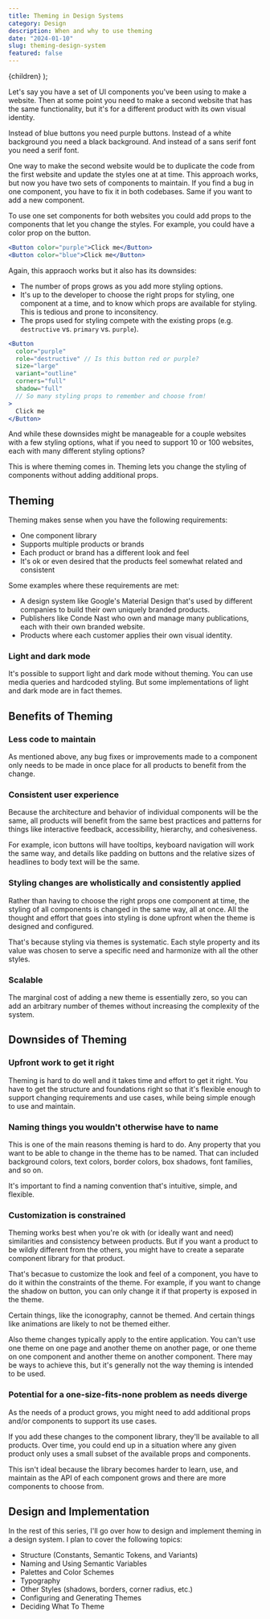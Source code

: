 ```yaml
---
title: Theming in Design Systems
category: Design
description: When and why to use theming
date: "2024-01-10"
slug: theming-design-system
featured: false
---
```


  <BlogPostLayout meta={meta}>{children}</BlogPostLayout>
);

Let's say you have a set of UI components you've been using to make a website. Then at some point you need to make a second website that has the same functionality, but it's for a different product with its own visual identity.

Instead of blue buttons you need purple buttons. Instead of a white background you need a black background. And instead of a sans serif font you need a serif font.

One way to make the second website would be to duplicate the code from the first website and update the styles one at at time. This approach works, but now you have two sets of components to maintain. If you find a bug in one component, you have to fix it in both codebases. Same if you want to add a new component.

To use one set components for both websites you could add props to the components that let you change the styles. For example, you could have a color prop on the button.

```jsx
<Button color="purple">Click me</Button>
<Button color="blue">Click me</Button>
```

Again, this appraoch works but it also has its downsides: 
- The number of props grows as you add more styling options.
- It's up to the developer to choose the right props for styling, one component at a time, and to know which props are available for styling. This is tedious and prone to inconsitency.
- The props used for styling compete with the existing props (e.g. `destructive` vs. `primary` vs. `purple`).

```jsx
<Button
  color="purple"
  role="destructive" // Is this button red or purple?
  size="large" 
  variant="outline"
  corners="full"
  shadow="full" 
  // So many styling props to remember and choose from!
>
  Click me
</Button>
```

And while these downsides might be manageable for a couple websites with a few styling options, what if you need to support 10 or 100 websites, each with many different styling options?

This is where theming comes in. Theming lets you change the styling of components without adding additional props.

## Theming

Theming makes sense when you have the following requirements:
- One component library
- Supports multiple products or brands
- Each product or brand has a different look and feel
- It's ok or even desired that the products feel somewhat related and consistent

Some examples where these requirements are met:
- A design system like Google's Material Design that's used by different companies to build their own uniquely branded products.
- Publishers like Conde Nast who own and manage many publications, each with their own branded website.
- Products where each customer applies their own visual identity.

### Light and dark mode
It's possible to support light and dark mode without theming. You can use media queries and hardcoded styling. But some implementations of light and dark mode are in fact themes.

## Benefits of Theming 

### Less code to maintain
As mentioned above, any bug fixes or improvements made to a component only needs to be made in once place for all products to benefit from the change.

### Consistent user experience
Because the architecture and behavior of individual components will be the same, all products will benefit from the same best practices and patterns for things like interactive feedback, accessibility, hierarchy, and cohesiveness.

For example, icon buttons will have tooltips, keyboard navigation will work the same way, and details like padding on buttons and the relative sizes of headlines to body text will be the same. 

### Styling changes are wholistically and consistently applied
Rather than having to choose the right props one component at time, the styling of all components is changed in the same way, all at once. All the thought and effort that goes into styling is done upfront when the theme is designed and configured. 

That's because styling via themes is systematic. Each style property and its value was chosen to serve a specific need and harmonize with all the other styles.

### Scalable
The marginal cost of adding a new theme is essentially zero, so you can add an arbitrary number of themes without increasing the complexity of the system.

## Downsides of Theming

### Upfront work to get it right

Theming is hard to do well and it takes time and effort to get it right. You have to get the structure and foundations right so that it's flexible enough to support changing requirements and use cases, while being simple enough to use and maintain.

### Naming things you wouldn't otherwise have to name
This is one of the main reasons theming is hard to do. Any property that you want to be able to change in the theme has to be named. That can included background colors, text colors, border colors, box shadows, font families, and so on.

It's important to find a naming convention that's intuitive, simple, and flexible.  

### Customization is constrained

Theming works best when you're ok with (or ideally want and need) similarities and consistency between products. But if you want a product to be wildly different from the others, you might have to create a separate component library for that product.

That's becasue to customize the look and feel of a component, you have to do it within the constraints of the theme. For example, if you want to change the shadow on button, you can only change it if that property is exposed in the theme. 

Certain things, like the iconography, cannot be themed. And certain things like animations are likely to not be themed either. 

Also theme changes typically apply to the entire application. You can't use one theme on one page and another theme on another page, or one theme on one component and another theme on another component. There may be ways to achieve this, but it's generally not the way theming is intended to be used.

### Potential for a one-size-fits-none problem as needs diverge

As the needs of a product grows, you might need to add additional props and/or components to support its use cases.

If you add these changes to the component library, they'll be available to all products. Over time, you could end up in a situation where any given product only uses a small subset of the available props and components.

This isn't ideal because the library becomes harder to learn, use, and maintain as the API of each component grows and there are more components to choose from. 

## Design and Implementation

In the rest of this series, I'll go over how to design and implement theming in a design system. I plan to cover the following topics:
- Structure (Constants, Semantic Tokens, and Variants)
- Naming and Using Semantic Variables 
- Palettes and Color Schemes
- Typography
- Other Styles (shadows, borders, corner radius, etc.)
- Configuring and Generating Themes
- Deciding What To Theme

